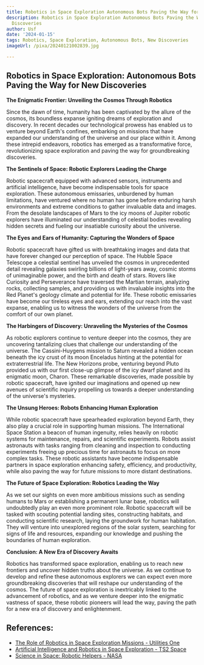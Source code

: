 ```yaml
---
title: Robotics in Space Exploration Autonomous Bots Paving the Way for New Discoveries
description: Robotics in Space Exploration Autonomous Bots Paving the Way for New
  Discoveries
author: Usf
date: '2024-01-15'
tags: Robotics, Space Exploration, Autonomous Bots, New Discoveries
imageUrl: /pixa/20240121002839.jpg

---
```

## Robotics in Space Exploration: Autonomous Bots Paving  the Way for New Discoveries

**The Enigmatic Frontier: Unveiling the  Cosmos Through  Robotics**

Since the dawn of time, humanity has been captivated by the allure of  the cosmos, its boundless expanse igniting dreams of exploration and discovery. In recent decades our  technological prowess has  enabled us to venture beyond Earth's confines, embarking on missions  that have expanded our understanding of the universe  and our place within it. Among these intrepid endeavors, robotics has emerged as a transformative force, revolutionizing space exploration  and paving the way for groundbreaking discoveries.

**The Sentinels of Space: Robotic Explorers Leading the Charge**

Robotic spacecraft  equipped with advanced sensors, instruments and artificial intelligence, have  become indispensable tools for space exploration. These autonomous emissaries, unburdened by human limitations, have ventured  where no human has gone before enduring harsh environments and extreme  conditions to gather invaluable data and  images.  From the desolate landscapes  of Mars to the icy moons of Jupiter robotic explorers have illuminated our understanding of celestial bodies revealing hidden secrets and fueling  our insatiable curiosity about the universe.

**The Eyes and Ears of Humanity: Capturing the Wonders of Space**

Robotic spacecraft have gifted us with breathtaking images and data that have  forever changed our  perception of space. The  Hubble Space Telescope a  celestial sentinel has unveiled the cosmos  in unprecedented detail revealing  galaxies swirling billions of light-years away, cosmic storms of unimaginable power, and the birth and death of stars. Rovers  like Curiosity and Perseverance have  traversed the Martian  terrain, analyzing  rocks, collecting samples, and providing us with invaluable insights into the Red Planet's geology climate and  potential  for life. These robotic emissaries have become our tireless eyes and ears, extending our reach into the vast expanse,  enabling  us to witness the wonders of the universe from the comfort of our own planet.

**The Harbingers of Discovery: Unraveling the Mysteries of the  Cosmos**

As robotic explorers  continue  to venture deeper into the cosmos, they are uncovering  tantalizing  clues  that challenge  our understanding of the universe. The Cassini-Huygens mission to Saturn revealed a hidden ocean beneath the icy crust  of  its moon Enceladus hinting at the potential for extraterrestrial life.  The New Horizons probe, venturing beyond Pluto provided  us with our first close-up glimpse of the icy dwarf planet and its  enigmatic moon, Charon. These remarkable discoveries, made possible  by robotic spacecraft, have ignited  our imaginations and opened up new avenues of scientific inquiry propelling us towards a deeper understanding of the universe's mysteries.

**The Unsung Heroes: Robots Enhancing Human Exploration**

While robotic spacecraft have spearheaded exploration beyond Earth, they also play a crucial  role in supporting human  missions. The International Space Station a beacon of human ingenuity, relies heavily on robotic systems for maintenance, repairs, and scientific experiments. Robots assist astronauts with tasks ranging from cleaning and inspection to conducting experiments freeing  up precious time for astronauts to focus on more  complex tasks. These robotic assistants  have become indispensable partners in  space exploration enhancing safety, efficiency, and productivity, while also paving the way  for future missions to more distant destinations.

**The Future of Space  Exploration: Robotics Leading the Way**

As we set our sights on even more ambitious missions such as sending humans to Mars or establishing a  permanent lunar base, robotics will undoubtedly play an even more prominent role. Robotic spacecraft will  be tasked with scouting potential landing sites, constructing habitats, and conducting scientific research, laying the groundwork for human habitation.  They  will  venture  into unexplored regions of the solar system, searching for signs of life and resources, expanding our knowledge and pushing the boundaries of human exploration.

**Conclusion: A New Era of Discovery Awaits**

Robotics has transformed space exploration, enabling us to reach new frontiers and uncover hidden truths about the universe. As  we continue to develop and refine these autonomous explorers we can expect even  more  groundbreaking discoveries that  will reshape our  understanding of the cosmos. The future of space exploration is inextricably linked to the advancement of robotics, and as we venture deeper into the enigmatic vastness  of space, these robotic pioneers will lead the way, paving the path  for a new era of discovery  and enlightenment.

## References:
- [The Role of Robotics in Space Exploration Missions - Utilities One](https://utilitiesone.com/the-role-of-robotics-in-space-exploration-missions)
- [Artificial Intelligence and Robotics in Space Exploration - TS2 Space](https://ts2.space/en/artificial-intelligence-and-robotics-in-space-exploration/)
- [Science in Space: Robotic Helpers - NASA](https://www.nasa.gov/missions/station/iss-research/science-in-space-robotic-helpers/)
